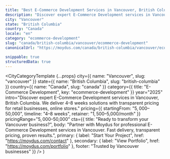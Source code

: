 ```yaml
---
title: "Best E-Commerce Development Services in Vancouver, British Columbia (2025)"
description: "Discover expert E-Commerce Development services in Vancouver, British Columbia. 4–8 weeks delivery, $5,000–$50,000 investment. Local market expertise + modern solutions."
city: "Vancouver"
state: "British Columbia"
country: "Canada"
locale: "en"
category: "ecommerce-development"
slug: "canada/british-columbia/vancouver/ecommerce-development"
canonicalUrl: "https://moydus.com/canada/british-columbia/vancouver/ecommerce-development"

snippable: true
structuredData: true
---
```



  <CityCategoryTemplate
    {...props}
    city={{ name: "Vancouver", slug: "vancouver" }}
    state={{ name: "British Columbia", slug: "british-columbia" }}
    country={{ name: "Canada", slug: "canada" }}
    category={{ title: "E-Commerce Development", key: "ecommerce-development" }}
    year="2025"
    intro="Discover expert E-Commerce Development services in Vancouver, British Columbia. We deliver 4–8 weeks solutions with transparent pricing for retail businesses, online stores."
    pricing={{
      startingFrom: "$5,000–$50,000",
      timeline: "4–8 weeks",
      retainer: "$1,500–$5,000/month"
    }}
    pricingRange="$5,000–$50,000"
    cta={{
      title: "Ready to transform your Vancouver business?",
      body: "Partner with Moydus for professional E-Commerce Development services in Vancouver. Fast delivery, transparent pricing, proven results.",
      primary: { label: "Start Your Project", href: "https://moydus.com/contact" },
      secondary: { label: "View Portfolio", href: "https://moydus.com/portfolio" },
      footer: "Trusted by Vancouver businesses"
    }}
  />
)
